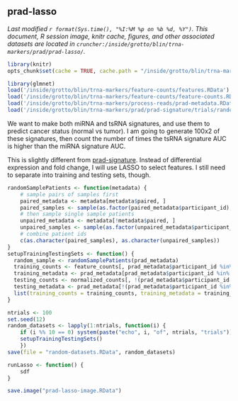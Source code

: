 ## prad-lasso
_Last modified `r format(Sys.time(), "%I:%M %p on %b %d, %Y")`. This document, R session image, knitr cache, figures, and other associated datasets are located in `cruncher:/inside/grotto/blin/trna-markers/prad/prad-lasso/`._

```r
library(knitr)
opts_chunk$set(cache = TRUE, cache.path = "/inside/grotto/blin/trna-markers/prad/prad-lasso/cache/", eval = TRUE, echo = TRUE, warning = FALSE, results = FALSE, message = FALSE, autodep = TRUE, dev = "png", dpi = 300)
```

```r
library(glmnet)
load('/inside/grotto/blin/trna-markers/feature-counts/features.RData')
load('/inside/grotto/blin/trna-markers/feature-counts/feature-counts.RData')
load('/inside/grotto/blin/trna-markers/process-reads/prad-metadata.RData')
load('/inside/grotto/blin/trna-markers/prad/prad-signature/trials/random-datasets.RData')
```

We want to make both miRNA and tsRNA signatures, and use them to predict cancer status (normal vs tumor). I am going to generate 100x2 of these signatures, then count the number of times the tsRNA signature AUC is higher than the miRNA signature AUC.

This is slightly different from [prad-signature](../prad-signature/prad-signature.html). Instead of differential expression and fold change, I will use LASSO to select features. I still need to separate into training and testing sets, though.

```r
randomSamplePatients <- function(metadata) {
	# sample pairs of samples first
	paired_metadata <- metadata[metadata$paired, ]
	paired_samples <- sample(as.factor(paired_metadata$participant_id), nrow(paired_metadata)/2)
	# then sample single sample patients
	unpaired_metadata <- metadata[!metadata$paired, ]
	unpaired_samples <- sample(as.factor(unpaired_metadata$participant_id), nrow(unpaired_metadata)/2)
	# combine patient ids
	c(as.character(paired_samples), as.character(unpaired_samples))
}
setupTrainingTestingSets <- function() {
  random_sample <- randomSamplePatients(prad_metadata)
  training_counts <- feature_counts[, prad_metadata$participant_id %in% random_sample]
  training_metadata <- prad_metadata[prad_metadata$participant_id %in% random_sample, ]
  testing_counts <- normalized_counts[, !(prad_metadata$participant_id %in% random_sample)]
  testing_metadata <- prad_metadata[!(prad_metadata$participant_id %in% random_sample), ]
  list(training_counts = training_counts, training_metadata = training_metadata, testing_counts = testing_counts, testing_metadata = testing_metadata)
}
```

```r
ntrials <- 100
set.seed(12)
random_datasets <- lapply(1:ntrials, function(i) {
	if (i %% 10 == 0) system(paste("echo", i, "of", ntrials, "trials"))
	setupTrainingTestingSets()
	})
save(file = "random-datasets.RData", random_datasets)
```

```r
runLasso <- function() {
	sdf
}
```

```r
save.image("prad-lasso-image.RData")
```
